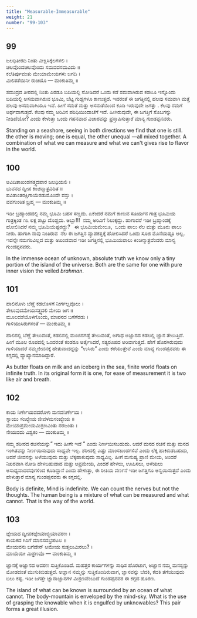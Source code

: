 ```yaml
---
title: "Measurable-Immeasurable"
weight: 21
number: "99-103"
---
```


## 99

ಜಲಧಿತೀರದಿ ನಿಂತು ವೀಕ್ಷಿಸಿಕ್ಕೆಲಗಳಲಿ ।  
ಚಲವೊಂದಚಲವೊಂದು ಸಮವದಸಮವಿದು ॥  
ಕಲೆತಿರ್ಪುವಂತು ಮೇಯಾಮೇಯಗಳು ಜಗದಿ ।  
ಮಿಲಿತತೆಯಿನೀ ರುಚಿಯೊ — ಮಂಕುತಿಮ್ಮ ॥

ಸಮುದ್ರದ ತೀರದಲ್ಲಿ ನಿಂತು ಎರಡೂ ಬದಿಯಲ್ಲಿ ನೋಡಿದರೆ ಒಂದು ಕಡೆ ಸಮವಾಗಿರುವ ಕಡಲೂ ಇನ್ನೊಂದು ಬದಿಯಲ್ಲಿ ಅಸಮವಾಗಿರುವ ಭೂಮಿ, ಬೆಟ್ಟ ಗುಡ್ಡಗಳೂ ಕಾಣುತ್ತದೆ. ಇದರಂತೆ ಈ ಜಗತ್ತಿನಲ್ಲಿ ಹಲವು ಸಮವಾಗಿ ಮತ್ತೆ ಹಲವು ಅಸಮವಾಗಿಯೂ ಇವೆ. ಹೀಗೆ ಸಮತೆ ಮತ್ತು ಅಸಮತೆಯಿಂದ ಕೂಡಿ ಇರುವುದೇ ಜಗತ್ತು . ಕೆಲವು ನಮಗೆ ಅರ್ಥವಾಗುತ್ತದೆ. ಕೆಲವು ನಮ್ಮ ಅರಿವಿನ ಪರಿಧಿಯಿಂದಾಚೆಗೆ ಇದೆ. ಹೀಗಿರುವುದೇ, ಈ ಜಗತ್ತಿಗೆ ಸೊಬಗನ್ನು ನೀಡಿದೆಯೋ? ಎಂದು ಕೇಳುತ್ತಾ ಒಂದು ಗಹನವಾದ ವಿಚಾರವನ್ನು ಪ್ರಸ್ತಾಪಿಸುತ್ತಾರೆ ಮಾನ್ಯ ಗುಂಡಪ್ಪನವರು.

Standing on a seashore, seeing in both directions we find that one is still. the other is moving; one is equal, the other unequal —all mixed together. A combination of what we can measure and what we can't gives rise to flavor in the world.

## 100

ಅವಿದಿತಾಖಂಡಸತ್ತ್ವದಪಾರ ಜಲಧಿಯಲಿ ।  
ಭುವನದ ದ್ವೀಪ ಕಿಂಚಿನ್ಮಾತ್ರವಿದಿತ ॥  
ಪವಿತಾಂತರಕ್ಷಿಗಾಯೆರಡುಮೊಂದೇ ವಸ್ತು ।  
ವವಗುಂಠಿತ ಬ್ರಹ್ಮ — ಮಂಕುತಿಮ್ಮ ॥

ಇಡೀ ಬ್ರಹ್ಮಾಂಡದಲ್ಲಿ ನಮ್ಮ ಭೂಮಿ ಬಹಳ ಸಣ್ಣದು. ಏಕೆಂದರೆ ನಮಗೆ ಕಾಣುವ ಸೂರ್ಯನ ಗಾತ್ರ ಭೂಮಿಯ ಗಾತ್ರಕ್ಕಿಂತ ೧೩ ಲಕ್ಷ ಪಟ್ಟು ದೊಡ್ಡದು. ಅಬ್ಬಾ!!!  ನಮ್ಮ ಅರಿವಿಗೆ ನಿಲುಕ್ಕದ್ದು. ಹಾಗಾದರೆ ಇಡೀ ಬ್ರಹ್ಮಾಂಡಕ್ಕೆ ಹೋಲಿಸಿದರೆ ನಮ್ಮ ಭೂಮಿಯೆಷ್ಟರದ್ದು?   ಈ ಭೂಮಿಯಮೇಲೂ,  ಒಂದು ಪಾಲು ನೆಲ ಮತ್ತು ಮೂರು ಪಾಲು ನೀರು. ಹಾಗಾಗಿ ನಾವು ನಿಂತಿರುವ  ನೆಲ ಈ ಜಗತ್ತಿನ ವ್ಯಾಪಕತ್ವಕ್ಕೆ ಹೋಲಿಸಿದರೆ ಒಂದು ಸೂಜಿ ಮೊನೆಯಷ್ಟೂ ಅಲ್ಲ. ಇದನ್ನೇ ನಮಗರಿವಿಲ್ಲದ ಮತ್ತು ಅಖಂಡವಾದ ಇಡೀ ಜಗತ್ತಿನಲ್ಲಿ ಭೂಮಿಯಪಾಲು ಕಿಂಚಿನ್ಮಾತ್ರವೆಂದರು ಮಾನ್ಯ ಗುಂಡಪ್ಪನವರು.

In the immense ocean of unknown, absolute truth we know only a tiny portion of the island of the universe. Both are the same for one with pure inner vision the veiled _brahman_.

## 101

ಹಾಲಿನೊಳು ಬೆಣ್ಣೆ ಕಡಲೊಳಗೆ ನೀರ್ಗಲ್ಲವೊಲು ।  
ತೇಲುವುದಮೇಯಸತ್ತ್ವದಲಿ ಮೇಯ ಜಗ ॥  
ಮೂಲದಶೆಯೊಳಗೊಂದು, ಮಾಪನದ ಬಗೆಗೆರಡು ।  
ಗಾಳಿಯುಸಿರುಗಳಂತೆ — ಮಂಕುತಿಮ್ಮ ॥

ಹಾಲಿನಲ್ಲಿ ಬೆಣ್ಣೆ ತೇಲುವಂತೆ, ಕಡಲಿನಲ್ಲಿ ಮಂಜಿನಗಡ್ಡೆ ತೇಲುವಂತೆ, ಅಗಾಧ ಅಜ್ಞಾನದ ಕಡಲಲ್ಲಿ ಜ್ಞಾನ ತೇಲುತ್ತಿದೆ. ಹೀಗೆ ಮೂಲ ರೂಪದಲ್ಲಿ ಒಂದರಂತೆ ಕಂಡರೂ ಅರ್ತೈಸಿದರೆ, ಸತ್ಯರೂಪದ ಅರಿವಾಗುತ್ತದೆ. ಹೇಗೆ ಹೊರಗಿರುವುದು ಗಾಳಿಯಾದರೆ ನಮ್ಮಜೀವನಕ್ಕೆ ಹೇತುವಾದದ್ದನ್ನು “ಉಸಿರು” ಎಂದು ಕರೆಯುತ್ತೇವೆ ಎಂದು ಮಾನ್ಯ ಗುಂಡಪ್ಪನವರು ಈ ಕಗ್ಗದಲ್ಲಿ ವ್ಯಾಖ್ಯಾನಮಾಡಿದ್ದಾರೆ.

As butter floats on milk and an iceberg in the sea, finite world floats on infinite truth. In its original form it is one, for ease of measurement it is two like air and breath.

## 102

ಕಾಯ ನಿರ್ಣೇಯವದರೊಳು ಮನವನಿರ್ಣೇಯ ।  
ಸ್ನಾಯು ಸಂಖ್ಯೇಯ ಜೀವಳಮಸಂಖ್ಯೇಯ ॥  
ಮೇಯಾಪ್ರಮೇಯಮಿಶ್ರಣವಿಂತು ನರಜಂತು ।  
ನೇಯವದು ವಿಶ್ವಕಂ — ಮಂಕುತಿಮ್ಮ ॥

ನಮ್ಮ ಶರೀರದ ರಚನೆಯನ್ನು” ಇದು ಹೀಗೇ ಇದೆ ” ಎಂದು ನಿರ್ಣಯಿಸಬಹುದು. ಆದರೆ ಮನದ ರಚನೆ ಮತ್ತು ಮನದ ಇಂಗಿತವನ್ನು ನಿರ್ಣಯಿಸುವುದು ಸಾಧ್ಯವೇ ಇಲ್ಲ. ಶರೀದಲ್ಲಿ ಎಷ್ಟು ಮಾಂಸಖಂಡಗಳಿವೆ ಎಂದು ಲೆಕ್ಕ ಹಾಕಿಬಿಡಬಹುದು, ಆದರೆ ಜೀವನನ್ನು ಅಳೆಯುವುದು ಮತ್ತು ಲೆಕ್ಕಹಾಕುವುದು ಸಾಧ್ಯವಿಲ್ಲ. ಹೀಗೆ ಮನುಷ್ಯ ಪ್ರಾಣಿ ಮೇಯ, ಅಂದರೆ ನಿಖರವಾಗಿ ನೋಡಿ ಹೇಳಬಹುದಾದ ಮತ್ತು ಅಪ್ರಮೇಯ, ಎಂದರೆ ಹೇಳಲು, ಊಹಿಸಲು, ಅಳೆಯಲು ಅಸಾಧ್ಯವಾದದವುಗಳಿಂದ ಕೂಡಿದ್ದಾನೆ ಎಂದು ಹೇಳುತ್ತಾ, ಈ ರೀತಿಯ ವರ್ಣನೆ ಇಡೀ ಜಗತ್ತಿಗೂ ಅನ್ವಯಿಸುತ್ತದೆ ಎಂದು ಹೇಳುತ್ತಾರೆ ಮಾನ್ಯ ಗುಂಡಪ್ಪನವರು ಈ ಕಗ್ಗದಲ್ಲಿ.

Body is definite, Mind is indefinite. We can count the nerves but not the thoughts. The human being is a mixture of what can be measured and what cannot. That is the way of the world.

## 103

ಜ್ಞೇಯದ ದ್ವೀಪಕಜ್ಞೇಯಾಬ್ಧಿಯಾವರಣ ।  
ಕಾಯಕದ ಗಿರಿಗೆ ಮಾನಸದಭ್ರಪಟಲ ॥  
ಮೇಯವನು ಬಗೆದೇನ್ ಅಮೇಯ ಸುತ್ತಲುಮಿರಲು? ।  
ಮಾಯೆಯೀ ಮಿಶ್ರಣವೊ — ಮಂಕುತಿಮ್ಮ ॥

ಜ್ಞಾನಕ್ಕೆ ಅಜ್ಞಾನದ ಆವರಣ ಸುತ್ತಿಕೊಂಡಿದೆ. ಮಹತ್ತರ ಕಾರ್ಯಗಳನ್ನು ಸಾಧಿಸ ಹೊರಟಾಗ, ಅಜ್ಞಾನ ನಮ್ಮ ಮನಸ್ಸನ್ನು ಮೋಡದಂತೆ ಮುಸುಕಿಬಿಡುತ್ತದೆ. ಅಜ್ಞಾನ ನಮ್ಮನ್ನು ಸುತ್ತಿಕೊಂದಿರುವಾಗ, ಜ್ಞಾನವನ್ನು ಬೆದಕಿ, ಕೆದಕಿ ತೆಗೆಯುವುದು ಬಲು ಕಷ್ಟ. ಇಡೀ ಜಗತ್ತೇ ಜ್ಞಾನಾಜ್ಞಾನಗಳ ಮಿಶ್ರಣವೆಂಬುದೆ ಗುಂಡಪ್ಪನವರ ಈ ಕಗ್ಗದ ಹೂರಣ.

The island of what can be known is surrounded by an ocean of what cannot. The body-mountain is enveloped by the mind-sky. What is the use of grasping the knowable when it is engulfed by unknowables? This pair forms a great illusion.
